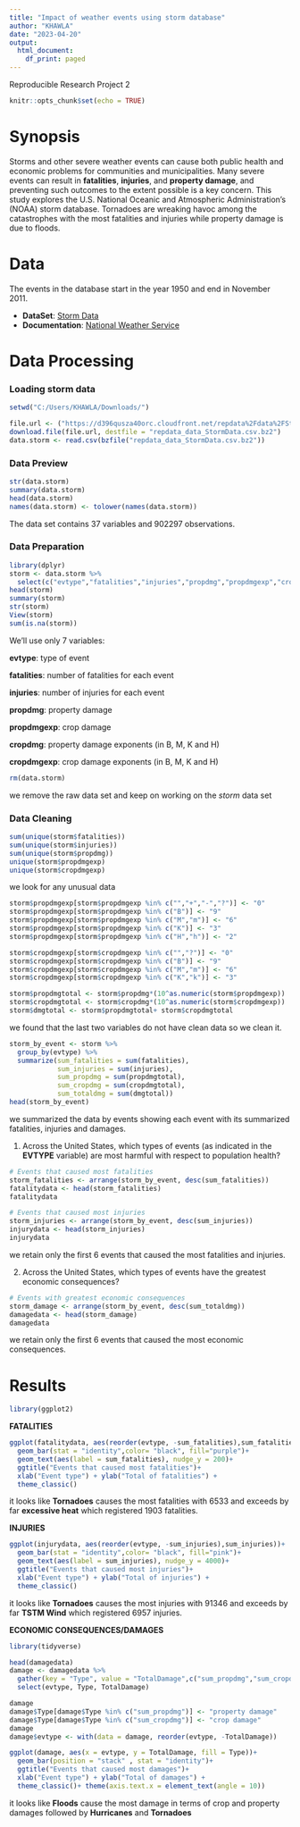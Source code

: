 ---
title: "Impact of weather events using storm database"
author: "KHAWLA"
date: "2023-04-20"
output:
  html_document:
    df_print: paged
---
Reproducible Research Project 2
```{r setup, include=FALSE}
knitr::opts_chunk$set(echo = TRUE)
```
# Synopsis
Storms and other severe weather events can cause both public health and economic problems for communities and municipalities. Many severe events can result in **fatalities**, **injuries**, and **property damage**, and preventing such outcomes to the extent possible is a key concern.
This study explores the U.S. National Oceanic and Atmospheric Administration's (NOAA) storm database.
Tornadoes are wreaking havoc among the catastrophes with the most fatalities and injuries while property damage is due to floods.

# Data

The events in the database start in the year 1950 and end in November 2011.

* **DataSet**: [Storm Data](https://d396qusza40orc.cloudfront.net/repdata%2Fdata%2FStormData.csv.bz2)
* **Documentation**: [National Weather Service](https://d396qusza40orc.cloudfront.net/repdata%2Fpeer2_doc%2Fpd01016005curr.pdf)

# Data Processing

### Loading storm data
```{r pressure, echo=FALSE}
setwd("C:/Users/KHAWLA/Downloads/")
```
```{r, echo=TRUE}
file.url <- ("https://d396qusza40orc.cloudfront.net/repdata%2Fdata%2FStormData.csv.bz2")
download.file(file.url, destfile = "repdata_data_StormData.csv.bz2")
data.storm <- read.csv(bzfile("repdata_data_StormData.csv.bz2")) 
```

### Data Preview

```{r}
str(data.storm)
summary(data.storm)
head(data.storm)
names(data.storm) <- tolower(names(data.storm))
```
The data set contains 37 variables and 902297 observations.

### Data Preparation

```{r}
library(dplyr)
storm <- data.storm %>%
  select(c("evtype","fatalities","injuries","propdmg","propdmgexp","cropdmg","cropdmgexp"))
head(storm)
summary(storm)
str(storm)
View(storm)
sum(is.na(storm))
```
We'll use only 7 variables:

**evtype**: type of event

**fatalities**: number of fatalities for each event

**injuries**: number of injuries for each event

**propdmg**: property damage

**propdmgexp**: crop damage

**cropdmg**: property damage exponents (in B, M, K and H)

**cropdmgexp**: crop damage exponents (in B, M, K and H)

```{r}
rm(data.storm)
```
we remove the raw data set and keep on working on the *storm* data set

### Data Cleaning

```{r}
sum(unique(storm$fatalities))
sum(unique(storm$injuries))
sum(unique(storm$propdmg))
unique(storm$propdmgexp)
unique(storm$cropdmgexp)
```
we look for any unusual data 
```{r}
storm$propdmgexp[storm$propdmgexp %in% c("","+","-","?")] <- "0"
storm$propdmgexp[storm$propdmgexp %in% c("B")] <- "9"
storm$propdmgexp[storm$propdmgexp %in% c("M","m")] <- "6"
storm$propdmgexp[storm$propdmgexp %in% c("K")] <- "3"
storm$propdmgexp[storm$propdmgexp %in% c("H","h")] <- "2"
```

```{r}
storm$cropdmgexp[storm$cropdmgexp %in% c("","?")] <- "0"
storm$cropdmgexp[storm$cropdmgexp %in% c("B")] <- "9"
storm$cropdmgexp[storm$cropdmgexp %in% c("M","m")] <- "6"
storm$cropdmgexp[storm$cropdmgexp %in% c("K","k")] <- "3"
```

```{r}
storm$propdmgtotal <- storm$propdmg*(10^as.numeric(storm$propdmgexp))
storm$cropdmgtotal <- storm$cropdmg*(10^as.numeric(storm$cropdmgexp))
storm$dmgtotal <- storm$propdmgtotal+ storm$cropdmgtotal
```

we found that the last two variables do not have clean data so we clean it.

```{r}
storm_by_event <- storm %>%
  group_by(evtype) %>%
  summarize(sum_fatalities = sum(fatalities),
            sum_injuries = sum(injuries),
            sum_propdmg = sum(propdmgtotal),
            sum_cropdmg = sum(cropdmgtotal),
            sum_totaldmg = sum(dmgtotal))
head(storm_by_event)
```
we summarized the data by events showing each event with its summarized fatalities, injuries and damages.

1. Across the United States, which types of events (as indicated in the **EVTYPE** variable) are most harmful with respect to population health?
```{r}
# Events that caused most fatalities
storm_fatalities <- arrange(storm_by_event, desc(sum_fatalities))
fatalitydata <- head(storm_fatalities)
fatalitydata

# Events that caused most injuries
storm_injuries <- arrange(storm_by_event, desc(sum_injuries))
injurydata <- head(storm_injuries)
injurydata
```
we retain only the first 6 events that caused the most fatalities and injuries.

2. Across the United States, which types of events have the greatest economic consequences?
```{r}
# Events with greatest economic consequences
storm_damage <- arrange(storm_by_event, desc(sum_totaldmg))
damagedata <- head(storm_damage)
damagedata
```
we retain only the first 6 events that caused the most economic consequences.

# Results
```{r}
library(ggplot2)
```
**FATALITIES**
```{r}
ggplot(fatalitydata, aes(reorder(evtype, -sum_fatalities),sum_fatalities))+
  geom_bar(stat = "identity",color= "black", fill="purple")+
  geom_text(aes(label = sum_fatalities), nudge_y = 200)+
  ggtitle("Events that caused most fatalities")+
  xlab("Event type") + ylab("Total of fatalities") +
  theme_classic()
```

it looks like **Tornadoes** causes the most fatalities with 6533 and exceeds by far **excessive heat** which registered 1903 fatalities.

**INJURIES**
```{r}
ggplot(injurydata, aes(reorder(evtype, -sum_injuries),sum_injuries))+
  geom_bar(stat = "identity",color= "black", fill="pink")+
  geom_text(aes(label = sum_injuries), nudge_y = 4000)+
  ggtitle("Events that caused most injuries")+
  xlab("Event type") + ylab("Total of injuries") +
  theme_classic()
```

it looks like **Tornadoes** causes the most injuries with 91346 and exceeds by far **TSTM Wind** which registered 6957 injuries.

**ECONOMIC CONSEQUENCES/DAMAGES**
```{r}
library(tidyverse)
```
```{r}
head(damagedata)
damage <- damagedata %>%
  gather(key = "Type", value = "TotalDamage",c("sum_propdmg","sum_cropdmg")) %>%
  select(evtype, Type, TotalDamage)

damage
damage$Type[damage$Type %in% c("sum_propdmg")] <- "property damage"
damage$Type[damage$Type %in% c("sum_cropdmg")] <- "crop damage"
damage
damage$evtype <- with(data = damage, reorder(evtype, -TotalDamage))

ggplot(damage, aes(x = evtype, y = TotalDamage, fill = Type))+
  geom_bar(position = "stack" , stat = "identity")+
  ggtitle("Events that caused most damages")+
  xlab("Event type") + ylab("Total of damages") +
  theme_classic()+ theme(axis.text.x = element_text(angle = 10))
```

it looks like **Floods** cause the most damage in terms of crop and property damages followed by **Hurricanes** and **Tornadoes**
